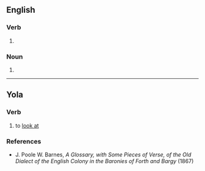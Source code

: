 {{also|Lõoke}}

==English==

===Verb===
{{en-verb|look}}

# {{obsolete spelling of|look|lang=en}}

===Noun===
{{en-noun}}

# {{obsolete spelling of|look|lang=en}}

----

==Yola==

===Verb===
{{head|yol|verb}}

# to [[look at]]

===References===
* J. Poole W. Barnes, ''A Glossary, with Some Pieces of Verse, of the Old Dialect of the English Colony in the Baronies of Forth and Bargy'' (1867)